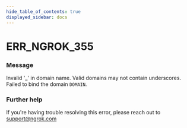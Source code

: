 ```yaml
---
hide_table_of_contents: true
displayed_sidebar: docs
---
```



# ERR_NGROK_355

### Message

Invalid '\_' in domain name. Valid domains may not contain underscores. Failed to bind the domain `DOMAIN`.

### Further help

If you're having trouble resolving this error, please reach out to [support@ngrok.com](mailto:support@ngrok.com?subject=Help%20with%20ERR_NGROK_355)

<ErrorDetails error="err_ngrok_355" />
